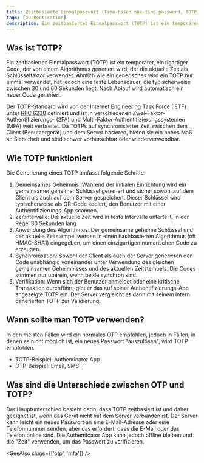 ```yaml
---
title: Zeitbasierte Einmalpasswort (Time-based one-time password, TOTP)
tags: [authentication]
description: Ein zeitbasiertes Einmalpasswort (TOTP) ist ein temporärer, einzigartiger Code, der von einem Algorithmus generiert wird, der die aktuelle Zeit als Schlüsselfaktor verwendet.
---
```


## Was ist TOTP?

Ein zeitbasiertes Einmalpasswort (TOTP) ist ein temporärer, einzigartiger Code, der von einem Algorithmus generiert wird, der die aktuelle Zeit als Schlüsselfaktor verwendet. Ähnlich wie ein generisches <Ref slug="otp" /> wird ein TOTP nur einmal verwendet, hat jedoch eine feste Lebensdauer, die typischerweise zwischen 30 und 60 Sekunden liegt. Nach Ablauf wird automatisch ein neuer Code generiert.

Der TOTP-Standard wird von der Internet Engineering Task Force (IETF) unter [RFC 6238](https://datatracker.ietf.org/doc/html/rfc6238) definiert und ist in verschiedenen Zwei-Faktor-Authentifizierungs- (2FA) und Multi-Faktor-Authentifizierungssystemen (MFA) weit verbreitet. Da TOTPs auf synchronisierter Zeit zwischen dem Client (Benutzergerät) und dem Server basieren, bieten sie ein hohes Maß an Sicherheit und sind schwer vorhersehbar oder wiederverwendbar.

## Wie TOTP funktioniert

Die Generierung eines TOTP umfasst folgende Schritte:

1. Gemeinsames Geheimnis: Während der initialen Einrichtung wird ein gemeinsamer geheimer Schlüssel generiert und sicher sowohl auf dem Client als auch auf dem Server gespeichert. Dieser Schlüssel wird typischerweise als QR-Code kodiert, den Benutzer mit einer Authentifizierungs-App scannen.
2. Zeitintervalle: Die aktuelle Zeit wird in feste Intervalle unterteilt, in der Regel 30 Sekunden lang.
3. Anwendung des Algorithmus: Der gemeinsame geheime Schlüssel und der aktuelle Zeitstempel werden in einen hashbasierten Algorithmus (oft HMAC-SHA1) eingegeben, um einen einzigartigen numerischen Code zu erzeugen.
4. Synchronisation: Sowohl der Client als auch der Server generieren den Code unabhängig voneinander unter Verwendung des gleichen gemeinsamen Geheimnisses und des aktuellen Zeitstempels. Die Codes stimmen nur überein, wenn beide synchron sind.
5. Verifikation: Wenn sich der Benutzer anmeldet oder eine kritische Transaktion durchführt, gibt er das auf seiner Authentifizierungs-App angezeigte TOTP ein. Der Server vergleicht es dann mit seinem intern generierten TOTP zur Validierung.

## Wann sollte man TOTP verwenden?

In den meisten Fällen wird ein normales OTP empfohlen, jedoch in Fällen, in denen es nicht möglich ist, ein neues Passwort "auszulösen", wird TOTP empfohlen.

- TOTP-Beispiel: Authenticator App
- OTP-Beispiel: Email, SMS

## Was sind die Unterschiede zwischen OTP und TOTP?

Der Hauptunterschied besteht darin, dass TOTP zeitbasiert ist und daher geeignet ist, wenn das Gerät nicht mit dem Server verbunden ist. Der Server kann leicht ein neues Passwort an eine E-Mail-Adresse oder eine Telefonnummer senden, aber das erfordert, dass die E-Mail oder das Telefon online sind. Die Authenticator App kann jedoch offline bleiben und die "Zeit" verwenden, um das Passwort zu verifizieren.

<SeeAlso slugs={['otp', 'mfa']} />

